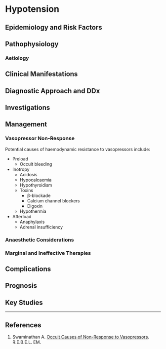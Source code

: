 # Hypotension


## Epidemiology and Risk Factors

## Pathophysiology

### Aetiology

## Clinical Manifestations

## Diagnostic Approach and DDx

## Investigations

## Management


### Vasopressor Non-Response

Potential causes of haemodynamic resistance to vasopressors include:

* Preload
	* Occult bleeding
* Inotropy
	* Acidosis
	* Hypocalcaemia
	* Hypothyroidism
	* Toxins
		* β-blockade
		* Calcium channel blockers
		* Digoxin
	* Hypothermia
* Afterload
	* Anaphylaxis
	* Adrenal insufficiency

### Anaesthetic Considerations

### Marginal and Ineffective Therapies

## Complications

## Prognosis

## Key Studies


---

## References

1. Swaminathan A. [Occult Causes of Non-Response to Vasopressors](https://rebelem.com/occult-causes-of-non-response-to-vasopressors/). R.E.B.E.L. EM.